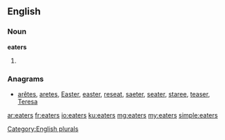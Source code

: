 ==English==

===Noun===
'''eaters'''

# {{plural of|eater}}

===Anagrams===
* [[arêtes#English|arêtes]], [[aretes#English|aretes]], [[Easter#English|Easter]], [[easter#English|easter]], [[reseat#English|reseat]], [[saeter#English|saeter]], [[seater#English|seater]], [[staree#English|staree]], [[teaser#English|teaser]], [[Teresa#English|Teresa]]

[[Category:English plurals]]

[[ar:eaters]]
[[fr:eaters]]
[[io:eaters]]
[[ku:eaters]]
[[mg:eaters]]
[[my:eaters]]
[[simple:eaters]]